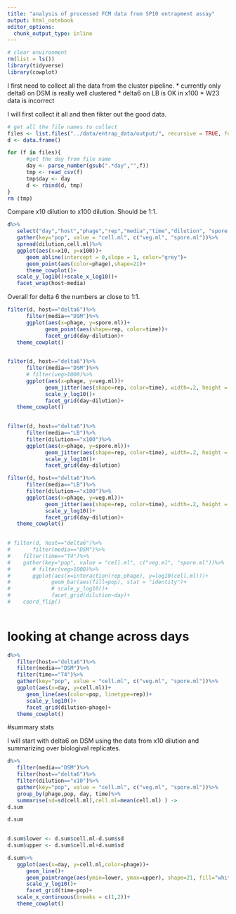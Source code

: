 ```yaml
---
title: "analysis of processed FCM data from SP10 entrapment assay"
output: html_notebook
editor_options: 
  chunk_output_type: inline
---
```


```r
# clear environment
rm(list = ls())
library(tidyverse)
library(cowplot)
```

I first need to collect all the data from the cluster pipeline.
* currently only delta6 on DSM is really well clustered
* delta6 on LB is OK in x100
* W23 data is incorrect

I will first collect it all and then fikter out the good data.
```r
# get all the file names to collect
files <- list.files("../data/entrap_data/output/", recursive = TRUE, full.names = TRUE)
d <- data.frame()

for (f in files){
      #get the day from file name
      day <- parse_number(gsub(".*day","",f))
      tmp <- read_csv(f)
      tmp$day <- day
      d <- rbind(d, tmp)
}
rm (tmp)

```

Compare x10 dilution to x100 dilution. Should be 1:1.  
```r
d%>%
   select("day","host","phage","rep","media","time","dilution", "spore.ml","veg.ml")%>%
   gather(key="pop", value = "cell.ml", c("veg.ml", "spore.ml"))%>%
   spread(dilution,cell.ml)%>%
   ggplot(aes(x=x10, y=x100))+
      geom_abline(intercept = 0,slope = 1, color="grey")+
      geom_point(aes(color=phage),shape=21)+
      theme_cowplot()+
   scale_y_log10()+scale_x_log10()+
   facet_wrap(host~media)


```

Overall for delta 6 the numbers ar close to 1:1.  
```r
filter(d, host=="delta6")%>%
      filter(media=="DSM")%>%
      ggplot(aes(x=phage, y=spore.ml))+
            geom_point(aes(shape=rep, color=time))+
            facet_grid(day~dilution)+
   theme_cowplot()
            
```

```r
filter(d, host=="delta6")%>%
      filter(media=="DSM")%>%
      # filter(veg>1000)%>%
      ggplot(aes(x=phage, y=veg.ml))+
            geom_jitter(aes(shape=rep, color=time), width=.2, height = 0)+
            scale_y_log10()+
            facet_grid(day~dilution)+
   theme_cowplot()
            
```

```r
filter(d, host=="delta6")%>%
      filter(media=="LB")%>%
      filter(dilution=="x100")%>%
      ggplot(aes(x=phage, y=spore.ml))+
            geom_jitter(aes(shape=rep, color=time), width=.2, height = 0)+
            scale_y_log10()+
            facet_grid(day~dilution)

filter(d, host=="delta6")%>%
      filter(media=="LB")%>%
      filter(dilution=="x100")%>%
      ggplot(aes(x=phage, y=veg.ml))+
            geom_jitter(aes(shape=rep, color=time), width=.2, height = 0)+
            scale_y_log10()+
            facet_grid(day~dilution)+
   theme_cowplot()
            
```

```r
# filter(d, host=="delta6")%>%
#       filter(media=="DSM")%>%
#    filter(time=="T4")%>%
#    gather(key="pop", value = "cell.ml", c("veg.ml", "spore.ml"))%>%
#       # filter(veg>1000)%>%
#       ggplot(aes(x=interaction(rep,phage), y=log10(cell.ml)))+
#             geom_bar(aes(fill=pop), stat = "identity")+
#             # scale_y_log10()+
#             facet_grid(dilution~day)+
#    coord_flip()
            
```

# looking at change across days
```r

d%>%
   filter(host=="delta6")%>%
   filter(media=="DSM")%>%
   filter(time=="T4")%>%
   gather(key="pop", value = "cell.ml", c("veg.ml", "spore.ml"))%>%
   ggplot(aes(x=day, y=cell.ml))+
      geom_line(aes(color=pop, linetype=rep))+
      scale_y_log10()+
      facet_grid(dilution~phage)+
   theme_cowplot()
```

#summary stats

I will start with delta6 on DSM using the data from x10 dilution and summarizing over biologival replicates.  
```r

d%>%
   filter(media=="DSM")%>%
   filter(host=="delta6")%>%
   filter(dilution=="x10")%>%
   gather(key="pop", value = "cell.ml", c("veg.ml", "spore.ml"))%>%
   group_by(phage,pop, day, time)%>%
   summarise(sd=sd(cell.ml),cell.ml=mean(cell.ml) ) ->
d.sum

d.sum
   
```

```r
d.sum$lower <- d.sum$cell.ml-d.sum$sd
d.sum$upper <- d.sum$cell.ml+d.sum$sd

d.sum%>%
   ggplot(aes(x=day, y=cell.ml,color=phage))+
      geom_line()+
      geom_pointrange(aes(ymin=lower, ymax=upper), shape=21, fill="white")+
      scale_y_log10()+
      facet_grid(time~pop)+
   scale_x_continuous(breaks = c(1,2))+
   theme_cowplot()
```

